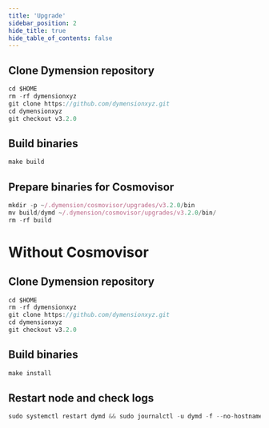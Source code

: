 ```yaml
---
title: 'Upgrade'
sidebar_position: 2
hide_title: true
hide_table_of_contents: false
---
```



<PageTitle
  iconUrl="img/dymension-icon.svg"
  title="Upgrade"
  chainId="dymension_1100-1"
  version="v3.2.0"
/>

## Clone Dymension repository

```js
cd $HOME
rm -rf dymensionxyz
git clone https://github.com/dymensionxyz.git
cd dymensionxyz
git checkout v3.2.0
```

## Build binaries

```js
make build
```

## Prepare binaries for Cosmovisor

```js
mkdir -p ~/.dymension/cosmovisor/upgrades/v3.2.0/bin
mv build/dymd ~/.dymension/cosmovisor/upgrades/v3.2.0/bin/
rm -rf build
```

# Without Cosmovisor

## Clone Dymension repository

```js
cd $HOME
rm -rf dymensionxyz
git clone https://github.com/dymensionxyz.git
cd dymensionxyz
git checkout v3.2.0
```

## Build binaries

```js
make install
```

## Restart node and check logs

```js
sudo systemctl restart dymd && sudo journalctl -u dymd -f --no-hostname -o cat
```
